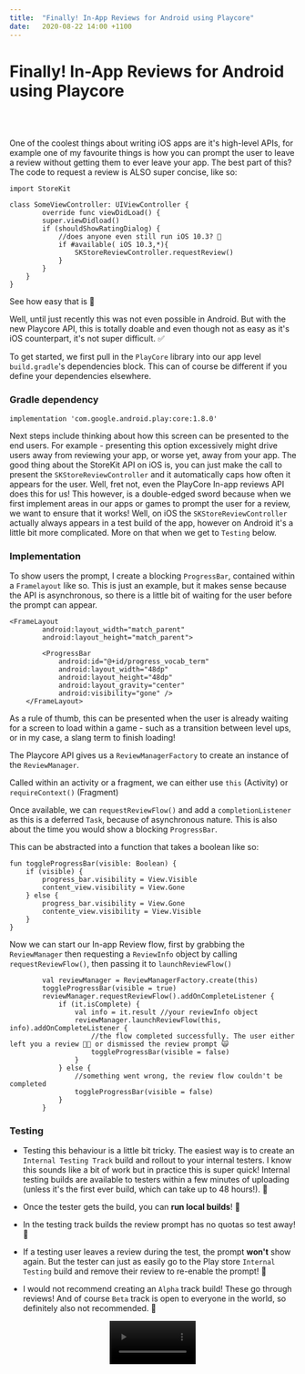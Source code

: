 ```yaml
---
title:  "Finally! In-App Reviews for Android using Playcore"
date:   2020-08-22 14:00 +1100
---
```



<div className="blog">


# Finally! In-App Reviews for Android using Playcore

<br/>
<br/>

One of the coolest things about writing iOS apps are it's high-level APIs, for example one of my favourite things is how you can prompt the user to leave a review
without getting them to ever leave your app. The best part of this? The code to request a review is ALSO super concise, like so:

```
import StoreKit

class SomeViewController: UIViewController {
        override func viewDidLoad() {
        super.viewDidload()
        if (shouldShowRatingDialog) {
            //does anyone even still run iOS 10.3? 🤔
            if #available( iOS 10.3,*){
                SKStoreReviewController.requestReview()
            }
        }
    }
}
```

See how easy that is 🤩

Well, until just recently this was not even possible in Android. But with the new Playcore API, this is totally doable and even though not as easy as it's iOS counterpart, it's not super difficult. ✅

To get started, we first pull in the ```PlayCore``` library into our app level ```build.gradle```'s dependencies block. This can of course be different if you define your dependencies elsewhere.

### Gradle dependency

```
implementation 'com.google.android.play:core:1.8.0'
```

Next steps include thinking about how this screen can be presented to the end users. For example - presenting this option excessively might drive users away from reviewing your app, or worse yet, away from your app. The good thing about the StoreKit API on iOS is, you can just make the call to present the `SKStoreReviewController` and it automatically caps how often it appears for the user. Well, fret not, even the PlayCore In-app reviews API does this for us! This however, is a double-edged sword because when we first implement areas in our apps or games to prompt the user for a review, we want to ensure that it works! Well, on iOS the `SKStoreReviewController` actually always appears in a test build of the app, however on Android it's a little bit more complicated. More on that when we get to ```Testing``` below.


### Implementation

To show users the prompt, I create a blocking `ProgressBar`, contained within a ```Framelayout``` like so. This is just an example, but it makes sense because the API is asynchronous, so there is a little bit of waiting for the user before the prompt can appear.

```    
<FrameLayout
        android:layout_width="match_parent"
        android:layout_height="match_parent">

        <ProgressBar
            android:id="@+id/progress_vocab_term"
            android:layout_width="48dp"
            android:layout_height="48dp"
            android:layout_gravity="center"
            android:visibility="gone" />
    </FrameLayout>
```

As a rule of thumb, this can be presented when the user is already waiting for a screen to load within a game - such as a transition between level ups, or in my case, a slang term to finish loading! 

The Playcore API gives us a ```ReviewManagerFactory``` to create an instance of the ```ReviewManager```.

Called within an activity or a fragment, we can either use `this` (Activity) or `requireContext()` (Fragment)

Once available, we can `requestReviewFlow()` and add a `completionListener` as this is a deferred `Task`, because of asynchronous nature. This is also about the time you would show a blocking `ProgressBar`.

This can be abstracted into a function that takes a boolean like so:

```
fun toggleProgressBar(visible: Boolean) {
    if (visible) {
        progress_bar.visibility = View.Visible
        content_view.visibility = View.Gone
    } else {
        progress_bar.visibility = View.Gone
        contente_view.visibility = View.Visible
    }
}
```
Now we can start our In-app Review flow, first by grabbing the `ReviewManager` then requesting a `ReviewInfo` object by calling `requestReviewFlow()`, then passing it to `launchReviewFlow()`

```
        val reviewManager = ReviewManagerFactory.create(this)
        toggleProgressBar(visible = true)
        reviewManager.requestReviewFlow().addOnCompleteListener {
            if (it.isComplete) {
                val info = it.result //your reviewInfo object
                reviewManager.launchReviewFlow(this, info).addOnCompleteListener { 
                    //the flow completed successfully. The user either left you a review 👍🏽 or dismissed the review prompt 🙀
                    toggleProgressBar(visible = false) 
                }
            } else {
                //something went wrong, the review flow couldn't be completed
                toggleProgressBar(visible = false)
            }
        }
```

### Testing

- Testing this behaviour is a little bit tricky. The easiest way is to create an `Internal Testing Track` build and rollout to your internal testers. I know this sounds like a bit of work but in practice this is super quick! Internal testing builds are available to testers within a few minutes of uploading (unless it's the first ever build, which can take up to 48 hours!). 👋

- Once the tester gets the build, you can **run local builds**! 👏

- In the testing track builds the review prompt has no quotas so test away! 🚗

- If a testing user leaves a review during the test, the prompt **won't** show again. But the tester can just as easily go to the Play store `Internal Testing` build and remove their review to re-enable the prompt! 🤝

- I would not recommend creating an `Alpha` track build! These go through reviews! And of course `Beta` track is open to everyone in the world, so definitely also not recommended. 🚫



<div align="center">
    <video width="30%" controls autostart autoPlay src={review_test} type="video/mp4" />
</div>

</div>